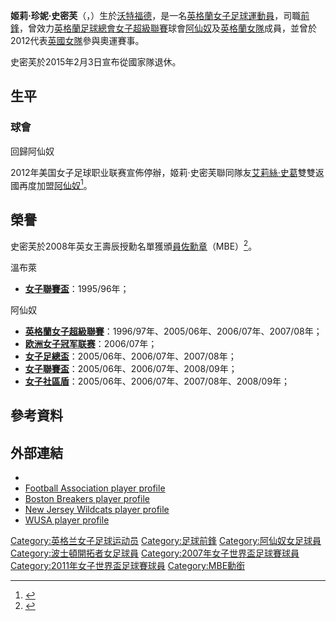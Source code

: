 {{noteTA|G1=足球
|T=zh-hans:凯莉·史密斯; zh-hk:姬莉·史密芙;
|1=zh-hans:凯莉·史密斯; zh-hk:姬莉·史密芙;
|2=zh-hans:凯莉·杰恩·史密斯; zh-hk:姬莉·珍妮·史密芙;
|3=zh-hans:阿森纳; zh-hk:阿仙奴;
|4=zh-hans:波士顿开拓者; zh-hk:波士頓浪花;
}}
{{Infobox football biography 2
| playername          = 姬莉·史密芙<br />''Kelly Smith''
| image               = [[File:Smith_Breakers_2009.jpg|220px]]
| caption             = 
| fullname            = Kelly Jayne Smith<ref>{{cite web |language=en |url=http://www.fifa.com/worldfootball/statisticsandrecords/players/index.htmx?pn=kelly+smith&cp=c |title=Player Statistics |publisher=[[FIFA|''fifa.com'']] |accessdate=2010-10-13 |archive-date=2012-11-10 |archive-url=https://web.archive.org/web/20121110142312/http://www.fifa.com/worldfootball/statisticsandrecords/players/index.htmx?pn=kelly+smith&cp=c |dead-url=no }}</ref>
| dateofbirth         = {{birth date and age|1978|10|29|df=yes}}
| cityofbirth         = [[沃特福德|沃特福德]]
| countryofbirth      = [[英格蘭|英格蘭]]
| height              = {{height|ft=5|in=6}}
| position            = [[前鋒_(足球)|前鋒]]
| currentclub         = [[阿森纳女子足球俱乐部|阿仙奴]]
| clubnumber          = ''TBA''
| youthclubs1         = 
| youthyears1         = 
| clubs1              = [[Barnet_F.C._Ladies|Wembley L.F.C.]]
| years1              = 1994–1996
| caps1               = 
| goals1              = 
| clubs2              = [[阿森纳女子足球俱乐部|阿仙奴]]
| years2              = 1996–1997
| caps2               = 
| goals2              = 
| clubs3              = [[Seton_Hall_Pirates|Seton Hall Pirates]]
| years3              = 1997–1999
| caps3               = 
| goals3              = 
| clubs4              = [[New_Jersey_Lady_Stallions|New Jersey Lady Stallions]]
| years4              = 1999–2000
| caps4               = 
| goals4              = 
| clubs5              = [[Philadelphia_Charge|Philadelphia Charge]]
| years5              = 2001–2003
| caps5               = 
| goals5              = 
| clubs6              = [[New_Jersey_Wildcats|New Jersey Wildcats]]
| years6              = 2004
| caps6               = 8 
| goals6              = 8
| clubs7              = [[阿森纳女子足球俱乐部|阿仙奴]]
| years7              = 2005–2009
| caps7               = 66 
| goals7              = 73
| clubs8              = [[波士顿开拓者|波士顿开拓者]]
| years8              = 2009–2012
| caps8               = 46 
| goals8              = 18
| clubs9              = [[阿森纳女子足球俱乐部|阿仙奴]]
| years9              = 2012–
| caps9               = 0 
| goals9              = 0
| totalcaps           = 
| totalgoals          = 
| nationalteam1       = [[英格蘭女子足球代表隊|英格蘭]]
| nationalyears1      = 1995–
| nationalcaps1       = 111
| nationalgoals1      = 45
| medaltemplates      = 
| club-update         = 2012年3月11日 (日) 01:35 (UTC)
| nationalteam-update = 2012年3月11日 (日) 01:35 (UTC)
}}
'''姬莉·珍妮·史密芙'''{{MBE}}（{{lang-en|'''Kelly Jayne Smith'''}}，{{bd|1978年|10月29日|catidx=Smith, Kelly}}）生於[[沃特福德|沃特福德]]，是一名[[英格蘭|英格蘭]][[女子足球|女子足球]][[運動員|運動員]]，司職[[前鋒_(足球)|前鋒]]，曾效力[[英格蘭足球總會女子超級聯賽|英格蘭足球總會女子超級聯賽]]球會[[阿森纳女子足球俱乐部|阿仙奴]]及[[英格蘭女子足球代表隊|英格蘭女隊]]成員，並曾於2012代表[[英國女子奧林匹克足球隊|英國女隊]]參與奧運賽事。

史密芙於2015年2月3日宣布從國家隊退休。

== 生平 ==
=== 球會 ===
<!--
;早年
While growing up in the [[Garston,_Hertfordshire|Garston]] area of [[Watford|Watford]]  Smith regularly played football on boys' teams. She developed her skills at [[Barnet_F.C._Ladies|Wembley Ladies]], making her debut for the squad in season 1994–95.  After moving to [[Arsenal_Ladies|Arsenal Ladies]] during 1996–97, she scored two goals and assisted on the third in a 3–0 win over [[Liverpool_L.F.C.|Liverpool]] which secured the [[FA_Women's_Premier_League_National_Division|Premier League]] title that season. She spent that year at [[West_Herts_College|West Herts College]], but transferred to [[Seton_Hall_University|Seton Hall University]] in the [[United_States|United States]] in 1997.

Smith enrolled at the university and was a student-athlete.  She played for [[Seton_Hall_Pirates|Seton Hall Pirates]] from 1997 through 1999.  In her first year at Seton Hall in 1997, Smith set scoring records for the [[Big_East_Conference|Big East Conference]] and became the first athlete in any sport to be the conference's (Offensive) Player of the Year and Newcomer of the Year in the same season.  In the following two seasons, she was the leading scorer not only in the Big East, but in the whole of [[National_Collegiate_Athletic_Association|NCAA]] [[Division_I_(NCAA)|Division I]], and was named Big East Offensive Player of the Year in both years.  At the end of her university career, the school retired her uniform number (6) — she became the first Seton Hall athlete in any sport other than basketball to have a number retired.  In her 3 years at Seton Hall, she set school records with 76 goals and 174 points while playing in just 51 matches.

;闖入美國
At the culmination of her studies Smith remained in America, remarking: "women's football in England is a joke."<ref name=hs/> Smith's first professional club was [[New_Jersey_Lady_Stallions|New Jersey Lady Stallions]] of [[W-League|W-League]], for which she played on from 1999 through 2000.  However, a new top-flight women's league was about to start in the [[United_States|United States]] and Smith stayed in the country to participate in the project.

The [[Women's_United_Soccer_Association|Women's United Soccer Association]] was formed in early 2000.  Smith was drafted 2nd overall in the 2001 WUSA Foreign Allocation [[draft_(sports)|Draft]] by [[Philadelphia_Charge|Philadelphia Charge]].  Smith played all 3 seasons with Philadelphia and was named to the 2001 WUSA Global 11 All-Star Team.  2001 was her only full season in the league; in 2002, Smith missed most of the season after tearing her [[anterior_cruciate_ligament|ACL]] in her right knee, and missed much of 2003 after re-injuring the same knee.  Unfortunately following the 2003 season, the WUSA ceased operations.

Smith decided to keep playing in the United States following the collapse of the WUSA.  In 2004, she played for the [[New_Jersey_Wildcats|New Jersey Wildcats]] in the [[W-League|W-League]], but she was injured yet again, breaking her leg.  She ended up appearing in 8 games for the club (563 minutes) and scored 8 goals and 6 assists.

;重返英格蘭
[[Image:Kelly_smith_arsenal.jpg|thumb]]
Depressed and with a nascent drink problem,<ref name=drink>{{cite news|url=http://www.dailymail.co.uk/sport/football/article-1234891/Kelly-Smith-How-I-beat-drink-turned-Englands-best-player.html|title=Kelly Smith: How I beat the drink and turned into England's best player|publisher=The Daily Mail|author=Ashley Gray|date=2009-12-11|accessdate=2010-06-17 | location=London}}</ref> Smith returned to [[England|England]] and [[Arsenal_L.F.C.|Arsenal]] in the Autumn of 2004. She officially rejoined in 2005 after being treated at the [[Sporting_Chance_clinic|Sporting Chance clinic]].<ref name=drink/> However, she was yet again hampered by injury, this time by a stress fracture in her foot.  She returned to action at the end of the [[FA_Women's_Premier_League_2004-05|2004–05 season]], scoring a goal from 30 metres out against [[Charlton_Athletic_L.F.C.|Charlton Athletic L.F.C.]] which clinched the [[FA_Women's_Premier_League_National_Division|Premier League]] title for Arsenal.

In Arsenal's "[[The_Quadruple|Quadruple]]" winning season of 2006–07, Smith scored 30 goals in 34 games across the four competitions.  However, she missed both [[Two-legged_tie|legs]] of the [[2006–07_UEFA_Women's_Cup|2006–07 UEFA Women's Cup]] final through suspension, after being sent off for [[Finger_(gesture)|gesturing]] to opposition fans in the semi-final.<ref name=hs>{{cite news|url=http://www.guardian.co.uk/sport/2007/sep/02/football.newsstory1|title=England's hot shot|publisher=The Guardian|author=Anna Kessel|date=2007-09-02|accessdate=2010-06-17 | location=London}}</ref>

Over the duration of Smith's Arsenal career since rejoining in 2005, she appeared in 66 Premier League games scoring 73 goals, 16 FA Cup games scoring 13 goals, 10 League Cup games scoring four goals, 18 UEFA Women's Cup games scoring nine goals, and two Community Shield games scoring one goal for a total of 112 appearances and 100 goals.  In her last competitive game for Arsenal, Smith scored a hat-trick to help Arsenal to a 5–0 win over [[Doncaster_Belles|Doncaster Belles]] in the [[FA_Women's_Premier_League_Cup|FA Women's Premier League Cup]]. She won the FA Women's Players' Player of the year in 2006<ref>{{cite news|url=http://www.womenssoccerscene.co.uk/fa-womens-football-awards/fa-womens-football-awards.htm|title=It's a very proud moment - Kelly|publisher=Women's Soccer Scene|date=2006-05-28|accessdate=2010-06-17}}</ref> and 2007.<ref>{{cite news|url=http://www.thefa.com/England/Womens-seniors/news/2007/awardspiece|title=A season of achievement|publisher=TheFA.com|date=2007-05-23|accessdate=2010-06-17}}</ref>

;再闖美國
Upon the creation of a new women's league in the United States, [[Women's_Professional_Soccer|Women's Professional Soccer]], many teams were interested in Smith's services.  She was chosen by [[Boston_Breakers_(WPS)|Boston Breakers]] 2nd overall in the [[2008_WPS_International_Draft|2008 WPS International Draft]], above [[Marta_Vieira_da_Silva|Marta]] and under only [[Miraildes_Maciel_Mota|Formiga]].

Despite being drafted by Boston, she was still under contact with Arsenal.  However, Smith decided to leave Arsenal to join Boston Breakers on 18 February 2009, one of a number of English players to join the new [[Women's_Professional_Soccer|Women's Professional Soccer League]].<ref>{{cite news|url=http://news.bbc.co.uk/sport1/hi/football/women/7877878.stm|title=Smith quits Arsenal for US league|publisher=BBC Sport|date=2009-02-08|accessdate=2009-02-09 | first=Tony | last=Leighton}}</ref><ref>http://www.arsenal.com/news/ladies-news/smith-joins-us-soccer-s-boston-breakers</ref>

In the inaugural [[2009_Women's_Professional_Soccer_season|2009 Women's Professional Soccer season]], Smith appeared in 15 games (13 starts, 1170 total minutes) and scored 6 goals with 2 assists.
-->
;回歸阿仙奴
2012年美国女子足球职业联赛宣佈停辦，姬莉·史密芙聯同隊友[[艾莉絲·史葛|艾莉絲·史葛]]雙雙返國再度加盟[[阿森纳女子足球俱乐部|阿仙奴]]<ref>{{cite news |language=en |url=http://www.bbc.co.uk/sport/0/football/17316524 |title=England's Kelly Smith and Alex Scott rejoin Arsenal Ladies |publisher=''[[BBC_Sport|BBC Sport]]'' |date=2012-03-09 |accessdate=2012-03-10 |archive-date=2012-03-12 |archive-url=https://web.archive.org/web/20120312004738/http://www.bbc.co.uk/sport/0/football/17316524 |dead-url=no }}</ref>。
<!--
===國家隊===
Smith debuted for the [[England_women's_national_football_team|England National Team]] on 1 November 1995, three days after turning 17. The 1-1 draw against [[Italy_women's_national_football_team|Italy]] was played at [[Roker_Park|Roker Park]] and Smith won Player of the Match from her position on the left-wing.<ref>{{cite news|url=http://www.independent.co.uk/life-style/its-a-whole-different-ball-game-1581522.html|title=It's a whole new ball game|publisher=The Independent|author=Pete Davis|date=1995-11-12|accessdate=2010-06-17 | location=London}}</ref> 

Her first international goal came on the occasion of her second cap, against [[Croatia_women's_national_football_team|Croatia]] on 19 November 1995. Smith scored an injury-time penalty in [[England_women's_national_football_team|England]]'s 5-0 win at [[The_Valley_(London)|the Valley]].<ref>{{cite news|url=http://www.independent.co.uk/sport/englands-women-consolidate-position-1582898.html|title=England's women consolidate position|publisher=The Independent|date=1995-11-20|author=Liz Searl|accessdate=2010-06-17 | location=London}}</ref> The FA later complained to [[FIFA|FIFA]] when Smith's American college team refused to release her for national team duty.<ref>{{cite news|url=http://www.guardian.co.uk/football/1999/oct/13/newsstory.sport7?INTCMP=SRCH|title=Americans body-check England women|publisher=The Guardian|date=1999-10-16|author=Vivek Chaudhary|accessdate=2011-02-13|location=London}}</ref> 

When healthy, she is generally considered to be one of the world's top female players; former [[United_States_women's_national_soccer_team|United States]] head coach [[April_Heinrichs|April Heinrichs]] asserted that Smith would be an automatic choice for the [[United_States_women's_national_soccer_team|United States Women's National Team]] if she had been eligible, and [[Vera_Pauw|Vera Pauw]], the [[Netherlands_women's_national_football_team|Dutch]] coach, called Kelly "the best player in the World" after she scored a hat-trick against the [[Netherlands_women's_national_football_team|Netherlands]] in a [[2007_FIFA_Women's_World_Cup|2007 FIFA Women's World Cup]] qualifier in 2006.<ref name=hs/>

She has competed in the [[UEFA_Women's_Euro_2001|2001]], [[UEFA_Women's_Euro_2005|2005]], and [[UEFA_Women's_Euro_2009|2009]] editions of the [[UEFA_Women's_Championship|UEFA Women's Championship]], as well as the [[2007_FIFA_Women's_World_Cup|2007 FIFA Women's World Cup]] with England.  She also played in the 2007 [[Four_Nations_Tournament_(women's_football)|China Cup]] against the [[United_States_women's_national_soccer_team|United States]], [[Germany_women's_national_football_team|Germany]] and [[China_women's_national_football_team|China]] where she was named the player of the tournament.

Smith was voted third in the [[2009_FIFA_World_Player_of_the_Year|2009 FIFA Women's World Player of the Year]], fourth in [[2007_FIFA_World_Player_of_the_Year|2007]] and fifth in [[2006_FIFA_World_Player_of_the_Year|2006]] and [[2008_FIFA_World_Player_of_the_Year|2008]].

In 2011, she competed in the [[2011_FIFA_Women's_World_Cup|FIFA World Cup]], where she scored from the spot in England's quarterfinal match with [[France_women's_national_football_team|France]], to give England a 1–0 lead in the [[penalty_shootout|penalty shootout]] (England would go on to lose the shootout 4–3).
-->
== 榮譽 ==
史密芙於2008年英女王壽辰授勳名單獲頒[[大英帝國勳章|員佐勳章]]（MBE）<ref>{{LondonGazette |issue=58729 |date=14 June 2008 |startpage=23 |supp=yes |notarchive=yes}}</ref>。

;溫布萊
*'''[[英格蘭女子超級聯賽盃|女子聯賽盃]]'''：1995/96年；

;阿仙奴
*'''[[英格蘭女子足球超級聯賽|英格蘭女子超級聯賽]]'''：1996/97年、2005/06年、2006/07年、2007/08年；
*'''[[欧洲女子冠军联赛|欧洲女子冠军联赛]]'''：2006/07年；
*'''[[英格蘭女子足總盃|女子足總盃]]'''：2005/06年、2006/07年、2007/08年；
*'''[[英格蘭女子超級聯賽盃|女子聯賽盃]]'''：2005/06年、2006/07年、2008/09年；
*'''[[英格蘭女子社區盾|女子社區盾]]'''：2005/06年、2006/07年、2007/08年、2008/09年；

== 參考資料 ==
{{reflist}}

== 外部連結 ==
{{Commonscat|Kelly Smith}}
* {{FIFA player|191191}}
* [http://www.thefa.com/England/All-Teams/Players/S/Kelly-Smith Football Association player profile] {{Wayback|url=http://www.thefa.com/England/All-Teams/Players/S/Kelly-Smith |date=20131114034413 }}
* [https://web.archive.org/web/20091109213905/http://www.womensprosoccer.com/boston/players/bios/Kelly-Smith Boston Breakers player profile]
* [http://www.njwildcats.com/players/SmithK/index_E.html New Jersey Wildcats player profile] {{Wayback|url=http://www.njwildcats.com/players/SmithK/index_E.html |date=20160304030800 }}
* [https://web.archive.org/web/20061116163154/http://wusa.com/team/?id=35&zone=players&player_id=1196 WUSA player profile]

{{Authority control}}
{{DEFAULTSORT:Smith, Kelly}}
[[Category:英格兰女子足球运动员|Category:英格兰女子足球运动员]]
[[Category:足球前鋒|Category:足球前鋒]]
[[Category:阿仙奴女足球員|Category:阿仙奴女足球員]]
[[Category:波士頓開拓者女足球員|Category:波士頓開拓者女足球員]]
[[Category:2007年女子世界盃足球賽球員|Category:2007年女子世界盃足球賽球員]]
[[Category:2011年女子世界盃足球賽球員|Category:2011年女子世界盃足球賽球員]]
[[Category:MBE勳銜|Category:MBE勳銜]]